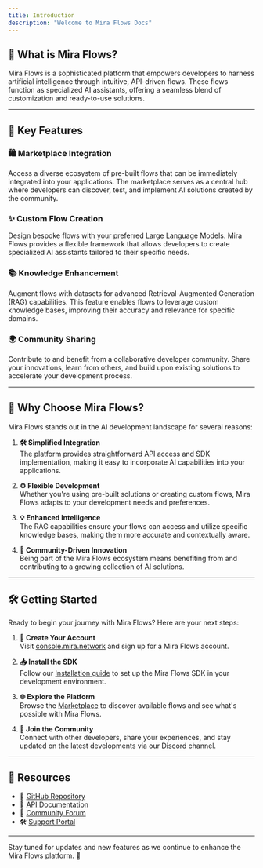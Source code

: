 ```yaml
---
title: Introduction
description: "Welcome to Mira Flows Docs"
---
```


## 🤖 What is Mira Flows?

Mira Flows is a sophisticated platform that empowers developers to harness artificial intelligence through intuitive, API-driven flows. These flows function as specialized AI assistants, offering a seamless blend of customization and ready-to-use solutions.

---

## 🚀 Key Features

### 🛍️ Marketplace Integration

Access a diverse ecosystem of pre-built flows that can be immediately integrated into your applications. The marketplace serves as a central hub where developers can discover, test, and implement AI solutions created by the community.

### ✨ Custom Flow Creation

Design bespoke flows with your preferred Large Language Models. Mira Flows provides a flexible framework that allows developers to create specialized AI assistants tailored to their specific needs.

### 📚 Knowledge Enhancement

Augment flows with datasets for advanced Retrieval-Augmented Generation (RAG) capabilities. This feature enables flows to leverage custom knowledge bases, improving their accuracy and relevance for specific domains.

### 🌍 Community Sharing

Contribute to and benefit from a collaborative developer community. Share your innovations, learn from others, and build upon existing solutions to accelerate your development process.

---

## 🌟 Why Choose Mira Flows?

Mira Flows stands out in the AI development landscape for several reasons:

1. **🛠️ Simplified Integration**  
   The platform provides straightforward API access and SDK implementation, making it easy to incorporate AI capabilities into your applications.

2. **⚙️ Flexible Development**  
   Whether you're using pre-built solutions or creating custom flows, Mira Flows adapts to your development needs and preferences.

3. **💡 Enhanced Intelligence**  
   The RAG capabilities ensure your flows can access and utilize specific knowledge bases, making them more accurate and contextually aware.

4. **🤝 Community-Driven Innovation**  
   Being part of the Mira Flows ecosystem means benefiting from and contributing to a growing collection of AI solutions.

---

## 🛠️ Getting Started

Ready to begin your journey with Mira Flows? Here are your next steps:

1. **🔑 Create Your Account**  
   Visit [console.mira.network](https://console.mira.network/) and sign up for a Mira Flows account.

2. **📥 Install the SDK**  
   Follow our [Installation guide](./installation.md) to set up the Mira Flows SDK in your development environment.

3. **🌐 Explore the Platform**  
   Browse the [Marketplace](https://console.mira.network/) to discover available flows and see what's possible with Mira Flows.

4. **💬 Join the Community**  
   Connect with other developers, share your experiences, and stay updated on the latest developments via our [Discord](https://discord.gg/QmFgbdVw) channel.

---

## 📂 Resources

- 📂 [GitHub Repository](https://github.com/Aroha-Labs/mira-sdk-python)
- 📑 [API Documentation](https://docs.mira.network/api)
- 💬 [Community Forum](#)
- 🛠️ [Support Portal](https://support.mira.network)

---

Stay tuned for updates and new features as we continue to enhance the Mira Flows platform. 🚀
